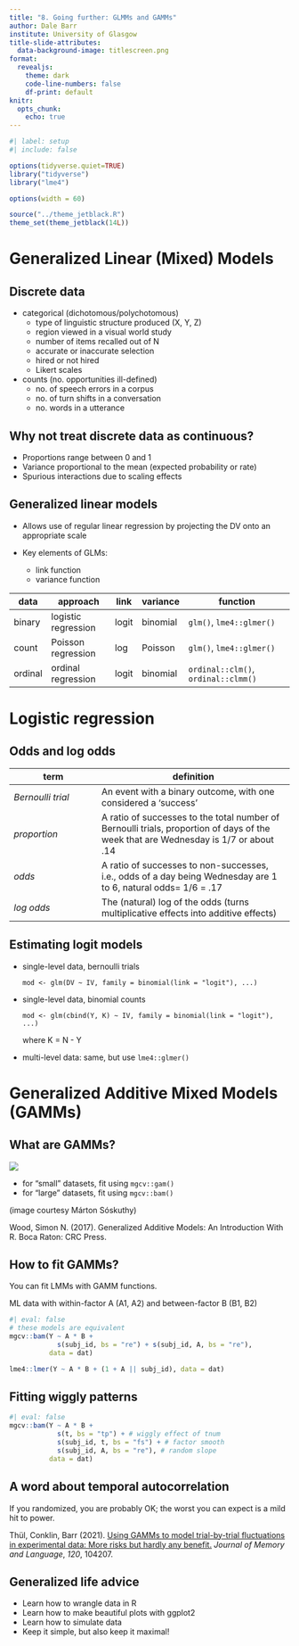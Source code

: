 ```yaml
---
title: "8. Going further: GLMMs and GAMMs"
author: Dale Barr
institute: University of Glasgow
title-slide-attributes:
  data-background-image: titlescreen.png
format: 
  revealjs:
    theme: dark
    code-line-numbers: false
    df-print: default
knitr:
  opts_chunk:
    echo: true
---
```


```r
#| label: setup
#| include: false

options(tidyverse.quiet=TRUE)
library("tidyverse")
library("lme4")

options(width = 60)

source("../theme_jetblack.R")
theme_set(theme_jetblack(14L))
```

# Generalized Linear (Mixed) Models

## Discrete data {.smaller}

- categorical (dichotomous/polychotomous)
  - type of linguistic structure produced (X, Y, Z)
  - region viewed in a visual world study
  - number of items recalled out of N
  - accurate or inaccurate selection
  - hired or not hired
  - Likert scales

- counts (no. opportunities ill-defined)
  - no. of speech errors in a corpus
  - no. of turn shifts in a conversation
  - no. words in a utterance

## Why not treat discrete data as continuous?

- Proportions range between 0 and 1
- Variance proportional to the mean (expected probability or rate)
- Spurious interactions due to scaling effects

## Generalized linear models {.smaller}

- Allows use of regular linear regression by projecting the DV onto an appropriate scale

- Key elements of GLMs: 
  - link function
  - variance function

| data    | approach            | link  | variance | function                            |
|---------|---------------------|-------|----------|-------------------------------------|
| binary  | logistic regression | logit | binomial | `glm()`, `lme4::glmer()`            |
| count   | Poisson regression  | log   | Poisson  | `glm()`, `lme4::glmer()`            |
| ordinal | ordinal regression  | logit | binomial | `ordinal::clm()`, `ordinal::clmm()` |

# Logistic regression

## Odds and log odds {.smaller}

| term              | definition                               |
|-------------------|------------------------------------------|
| *Bernoulli trial* | An event with a binary outcome, with one considered a 'success'                                             |
| *proportion*      | A ratio of successes to the total number of Bernoulli trials, proportion of days of the week that are Wednesday is 1/7 or about .14 |
| *odds*            | A ratio of successes to non-successes, i.e., odds of a day being Wednesday are 1 to 6, natural odds= 1/6 = .17                      |
| *log odds*        | The (natural) log of the odds (turns multiplicative effects into additive effects)                                                  |

## {background-iframe="https://rstudio-connect.psy.gla.ac.uk/logit/"}

## Estimating logit models {.smaller}

- single-level data, bernoulli trials
  
  `mod <- glm(DV ~ IV, family = binomial(link = "logit"), ...)`

- single-level data, binomial counts
  
  `mod <- glm(cbind(Y, K) ~ IV, family = binomial(link = "logit"), ...)`
  
  where K = N - Y

- multi-level data: same, but use `lme4::glmer()`

# Generalized Additive Mixed Models (GAMMs)

## What are GAMMs?

![](img/GAMMs.png)

- for "small" datasets, fit using `mgcv::gam()`
- for "large" datasets, fit using `mgcv::bam()`

::: aside
(image courtesy Márton Sóskuthy)

Wood, Simon N. (2017). Generalized Additive Models: An Introduction With R. Boca Raton: CRC Press.
:::

## How to fit GAMMs?

You can fit LMMs with GAMM functions.

ML data with within-factor A (A1, A2) and between-factor B (B1, B2)

```r
#| eval: false
# these models are equivalent
mgcv::bam(Y ~ A * B +
            s(subj_id, bs = "re") + s(subj_id, A, bs = "re"),
          data = dat)

lme4::lmer(Y ~ A * B + (1 + A || subj_id), data = dat)
```

## Fitting wiggly patterns

```r
#| eval: false
mgcv::bam(Y ~ A * B +
            s(t, bs = "tp") + # wiggly effect of tnum
            s(subj_id, t, bs = "fs") + # factor smooth
            s(subj_id, A, bs = "re"), # random slope
          data = dat)
```

## A word about temporal autocorrelation

If you randomized, you are probably OK; the worst you can expect is a mild hit to power.

::: aside
Thül, Conklin, Barr (2021). [Using GAMMs to model trial-by-trial fluctuations in experimental data: More risks but hardly any benefit.](https://www.sciencedirect.com/science/article/pii/S0749596X21000309) *Journal of Memory and Language*, *120*, 104207.
:::

## Generalized life advice

- Learn how to wrangle data in R
- Learn how to make beautiful plots with ggplot2
- Learn how to simulate data
- Keep it simple, but also keep it maximal!

## {background-image="img/adventure_time.jpg"}

